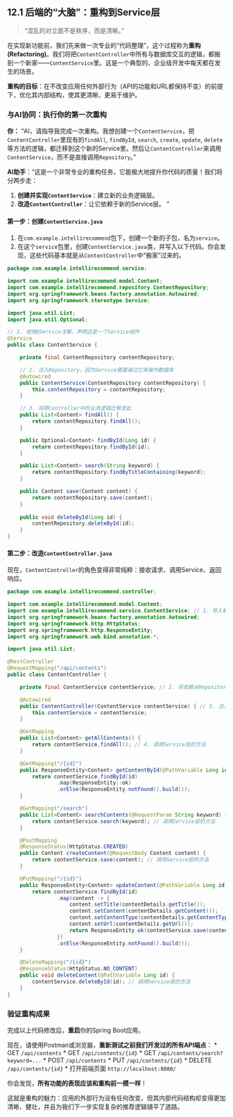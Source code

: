 ## 12.1 后端的“大脑”：重构到Service层 {#sec-ai-engine-service}

> “混乱的对立面不是秩序，而是清晰。”

在实现新功能前，我们先来做一次专业的“代码整理”，这个过程称为**重构 (Refactoring)**。我们将把`ContentController`中所有与数据库交互的逻辑，都搬到一个新家——`ContentService`里。这是一个典型的、企业级开发中每天都在发生的场景。

**重构的目标**：在不改变应用任何外部行为（API的功能和URL都保持不变）的前提下，优化其内部结构，使其更清晰、更易于维护。

### 与AI协同：执行你的第一次重构

::: {.callout-note title="与AI的对话"}
**你：** “AI，请指导我完成一次重构。我想创建一个`ContentService`，把`ContentController`里现有的`findAll`, `findById`, `search`, `create`, `update`, `delete`等方法的逻辑，都迁移到这个新的Service里。然后让`ContentController`来调用`ContentService`，而不是直接调用`Repository`。”

**AI助手**：“这是一个非常专业的重构任务，它能极大地提升你代码的质量！我们将分两步走：

1.  **创建并实现`ContentService`**：建立新的业务逻辑层。
2.  **改造`ContentController`**：让它依赖于新的Service层。
"
:::

#### 第一步：创建`ContentService.java`

1.  在`com.example.intellirecommend`包下，创建一个新的子包，名为`service`。
2.  在这个`service`包里，创建`ContentService.java`类，并写入以下代码。你会发现，这些代码基本就是从`ContentController`中“搬家”过来的。

```java
package com.example.intellirecommend.service;

import com.example.intellirecommend.model.Content;
import com.example.intellirecommend.repository.ContentRepository;
import org.springframework.beans.factory.annotation.Autowired;
import org.springframework.stereotype.Service;

import java.util.List;
import java.util.Optional;

// 1. 使用@Service注解，声明这是一个Service组件
@Service
public class ContentService {

    private final ContentRepository contentRepository;

    // 2. 注入Repository，因为Service需要通过它来操作数据库
    @Autowired
    public ContentService(ContentRepository contentRepository) {
        this.contentRepository = contentRepository;
    }

    // 3. 将原Controller中的业务逻辑迁移至此
    public List<Content> findAll() {
        return contentRepository.findAll();
    }

    public Optional<Content> findById(Long id) {
        return contentRepository.findById(id);
    }

    public List<Content> search(String keyword) {
        return contentRepository.findByTitleContaining(keyword);
    }

    public Content save(Content content) {
        return contentRepository.save(content);
    }
    
    public void deleteById(Long id) {
        contentRepository.deleteById(id);
    }
}
```

#### 第二步：改造`ContentController.java`

现在，`ContentController`的角色变得非常纯粹：接收请求、调用Service、返回响应。

```java
package com.example.intellirecommend.controller;

import com.example.intellirecommend.model.Content;
import com.example.intellirecommend.service.ContentService; // 1. 导入新的Service
import org.springframework.beans.factory.annotation.Autowired;
import org.springframework.http.HttpStatus;
import org.springframework.http.ResponseEntity;
import org.springframework.web.bind.annotation.*;

import java.util.List;

@RestController
@RequestMapping("/api/contents")
public class ContentController {

    private final ContentService contentService; // 2. 将依赖从Repository改为Service

    @Autowired
    public ContentController(ContentService contentService) { // 3. 注入ContentService
        this.contentService = contentService;
    }

    @GetMapping
    public List<Content> getAllContents() {
        return contentService.findAll(); // 4. 调用Service层的方法
    }

    @GetMapping("/{id}")
    public ResponseEntity<Content> getContentById(@PathVariable Long id) {
        return contentService.findById(id)
                .map(ResponseEntity::ok)
                .orElse(ResponseEntity.notFound().build());
    }

    @GetMapping("/search")
    public List<Content> searchContents(@RequestParam String keyword) {
        return contentService.search(keyword); // 调用Service层的方法
    }

    @PostMapping
    @ResponseStatus(HttpStatus.CREATED)
    public Content createContent(@RequestBody Content content) {
        return contentService.save(content); // 调用Service层的方法
    }

    @PutMapping("/{id}")
    public ResponseEntity<Content> updateContent(@PathVariable Long id, @RequestBody Content contentDetails) {
        return contentService.findById(id)
                .map(content -> {
                    content.setTitle(contentDetails.getTitle());
                    content.setContent(contentDetails.getContent());
                    content.setContentType(contentDetails.getContentType());
                    content.setUrl(contentDetails.getUrl());
                    return ResponseEntity.ok(contentService.save(content));
                })
                .orElse(ResponseEntity.notFound().build());
    }

    @DeleteMapping("/{id}")
    @ResponseStatus(HttpStatus.NO_CONTENT)
    public void deleteContent(@PathVariable Long id) {
        contentService.deleteById(id); // 调用Service层的方法
    }
}
```

### 验证重构成果

完成以上代码修改后，**重启**你的Spring Boot应用。

现在，请使用Postman或浏览器，**重新测试之前我们开发过的所有API端点**：
*   GET `/api/contents`
*   GET `/api/contents/{id}`
*   GET `/api/contents/search?keyword=...`
*   POST `/api/contents`
*   PUT `/api/contents/{id}`
*   DELETE `/api/contents/{id}`
*   打开前端页面 `http://localhost:8080/`

你会发现，**所有功能的表现应该和重构前一模一样**！

这就是重构的魅力：应用的外部行为没有任何改变，但其内部代码结构却变得更加清晰、健壮，并且为我们下一步实现复杂的推荐逻辑铺平了道路。 
